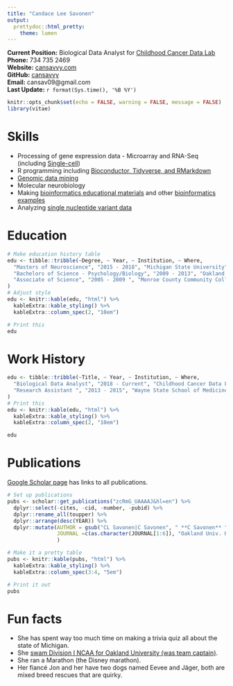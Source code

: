 ```yaml
---
title: "Candace Lee Savonen"
output:   
  prettydoc::html_pretty:
    theme: lumen
---
```


**Current Position:** Biological Data Analyst for [Childhood Cancer Data Lab](https://www.ccdatalab.org/)  
**Phone:** 734 735 2469  
**Website:** [cansavvy.com](https://cansavvy.com)  
**GitHub:** [cansavvy](https://github.com/cansavvy)  
**Email:** cansav09@gmail.com  
**Last Update:** `r format(Sys.time(), '%B %Y')`  

```r
knitr::opts_chunk$set(echo = FALSE, warning = FALSE, message = FALSE)
library(vitae)
```

# Skills

- Processing of gene expression data - Microarray and RNA-Seq (including [Single-cell](https://github.com/AlexsLemonade/scRNA-seq_sandbox))
- R programming including [Bioconductor, Tidyverse, and RMarkdown](https://github.com/AlexsLemonade/refinebio-examples)
- [Genomic data mining](https://github.com/cansavvy/sample-code/blob/master/experiment_accession_retrieval.R)
- Molecular neurobiology
- Making [bioinformatics educational materials](https://github.com/AlexsLemonade/training-modules/tree/master/intro-to-R-tidyverse) and other [bioinformatics examples](https://github.com/AlexsLemonade/refinebio-examples)
- Analyzing [single nucleotide variant data](https://github.com/AlexsLemonade/OpenPBTA-analysis/tree/master/analyses/snv-callers)

# Education

```r
# Make education history table
edu <- tibble::tribble(~Degree, ~ Year, ~ Institution, ~ Where,
  "Masters of Neuroscience", "2015 - 2018", "Michigan State University", "East Lansing, MI",
  "Bachelors of Science - Psychology/Biology", "2009 - 2013", "Oakland University", "Rochester Hills, MI",
  "Associate of Science", "2005 - 2009 ", "Monroe County Community College", "Monroe, MI"
)
# Adjust style
edu <- knitr::kable(edu, "html") %>% 
  kableExtra::kable_styling() %>% 
  kableExtra::column_spec(2, "10em")

# Print this
edu
```

# Work History

```r
edu <- tibble::tribble(~Title, ~ Year, ~ Institution, ~ Where,
  "Biological Data Analyst", "2018 - Current", "Childhood Cancer Data Lab", "Philadelphia, PA",
  "Research Assistant ", "2013 - 2015", "Wayne State School of Medicine, Pharmacology", "Detroit, MI",
)
# Print this
edu <- knitr::kable(edu, "html") %>% 
  kableExtra::kable_styling() %>% 
  kableExtra::column_spec(2, "10em")

edu
```

# Publications

[Google Scholar page](https://scholar.google.com/citations?user=zcRmG_UAAAAJ&hl=en) has links to all publications.

```r
# Set up publications 
pubs <- scholar::get_publications("zcRmG_UAAAAJ&hl=en") %>%
  dplyr::select(-cites, -cid, -number, -pubid) %>%
  dplyr::rename_all(toupper) %>% 
  dplyr::arrange(desc(YEAR)) %>% 
  dplyr::mutate(AUTHOR = gsub("CL Savonen|C Savonen", " **C Savonen** ", AUTHOR),
                JOURNAL =c(as.character(JOURNAL[1:6]), "Oakland Univ. Honors College Thesis")
                )

# Make it a pretty table
pubs <- knitr::kable(pubs, "html") %>% 
  kableExtra::kable_styling() %>% 
  kableExtra::column_spec(3:4, "5em") 

# Print it out
pubs
```

# Fun facts
- She has spent way too much time on making a trivia quiz all about the state of Michigan.
- She [swam Division I NCAA for Oakland University (was team captain)](https://www.collegeswimming.com/swimmer/90314/).
- She ran a Marathon (the Disney marathon).
- Her fiancé Jon and her have two dogs named Eevee and Jäger, both are mixed breed rescues that are quirky.
